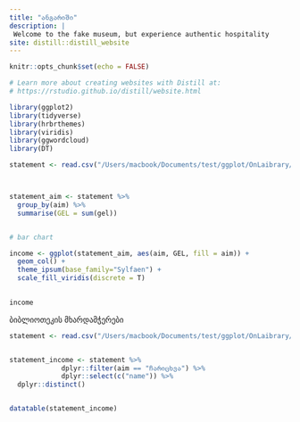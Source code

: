 ```yaml
---
title: "ანგარიში"
description: |
 Welcome to the fake museum, but experience authentic hospitality
site: distill::distill_website
---
```



```r
knitr::opts_chunk$set(echo = FALSE)

# Learn more about creating websites with Distill at:
# https://rstudio.github.io/distill/website.html

library(ggplot2)
library(tidyverse)
library(hrbrthemes)
library(viridis)
library(ggwordcloud)
library(DT)


```





```r

statement <- read.csv("/Users/macbook/Documents/test/ggplot/OnLaibrary/data/statement.csv")



statement_aim <- statement %>% 
  group_by(aim) %>% 
  summarise(GEL = sum(gel))


# bar chart 

income <- ggplot(statement_aim, aes(aim, GEL, fill = aim)) +
  geom_col() +
  theme_ipsum(base_family="Sylfaen") +
  scale_fill_viridis(discrete = T)
  

income

```



ბიბლიოთეკის მხარდამჭერები 

```r



statement <- read.csv("/Users/macbook/Documents/test/ggplot/OnLaibrary/data/statement.csv")


statement_income <- statement %>%
             dplyr::filter(aim == "ჩარიცხვა") %>%
             dplyr::select(c("name")) %>%
  dplyr::distinct()


datatable(statement_income)
```
